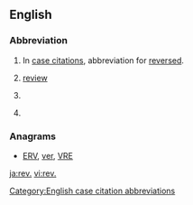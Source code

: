 {{also|rev|Rev|rev.|Rev.|řev}}
==English==

===Abbreviation===
{{rfc-header|Abbreviation}}
{{head|en|abbreviation}}

# {{context|legal|lang=en}} In [[case citation]]s, abbreviation for [[reversed]].
# [[review]]
# {{context|in bibliographies|lang=en}} {{abbreviation of|revised|lang=en}}
# {{context|in bibliographies|lang=en}} {{abbreviation of|revision|lang=en}}

===Anagrams===
* [[ERV#English|ERV]], [[ver#English|ver]], [[VRE#English|VRE]]

[[Category:English case citation abbreviations]]

[[ja:rev.]]
[[vi:rev.]]